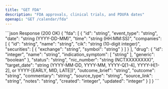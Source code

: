 ```yaml
---
title: "GET FDA"
description: "FDA approvals, clinical trials, and PDUFA dates"
openapi: "GET /calendar/fda"
---
```


<ResponseExample>
```json Response (200 OK)
{
  "fda": [
    {
      "id": "string",
      "event_type": "string",
      "date": "string (YYYY-DD-MM)",
      "time": "string (HH:MM:SS)",
      "companies": [
        {
          "id": "string",
          "name": "string",
          "cik": "string (10-digit integer)",
          "securities": [
            {
              "exchange": "string",
              "symbol": "string"
            }
          ]
        }
      ],
      "drug": {
        "id": "integer",
        "name": "string",
        "indication_symptom": [
          "string"
        ],
        "generic": "boolean"
      },
      "status": "string",
      "nic_number": "string (NCTXXXXXXXX)",
      "target_date": "string (YYYY-MM-DD, YYYY-MM, YYYY-Q[1-4], YYYY-H[1-2], or YYYY-[EARLY, MID, LATE])",
      "outcome_brief": "string",
      "outcome": "string",
      "commentary": "string",
      "source_type": "string",
      "source_link": "string",
      "notes": "string",
      "created": "integer",
      "updated": "integer"
    }
  ]
}
```
</ResponseExample>